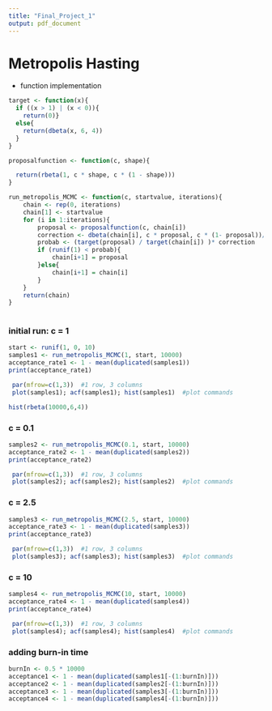 ```yaml
---
title: "Final_Project_1"
output: pdf_document
---
```


# Metropolis Hasting

 + function implementation
```r
target <- function(x){
  if ((x > 1) | (x < 0)){
    return(0)}
  else{
    return(dbeta(x, 6, 4))
  }
}

proposalfunction <- function(c, shape){

  return(rbeta(1, c * shape, c * (1 - shape)))
}

```

```r
run_metropolis_MCMC <- function(c, startvalue, iterations){
    chain <- rep(0, iterations)
    chain[1] <- startvalue
    for (i in 1:iterations){
        proposal <- proposalfunction(c, chain[i])
        correction <- dbeta(chain[i], c * proposal, c * (1- proposal))/ dbeta(proposal, c * proposal, c * (1 - proposal))
        probab <- (target(proposal) / target(chain[i]) )* correction
        if (runif(1) < probab){
            chain[i+1] = proposal
        }else{
            chain[i+1] = chain[i]
        }
    }
    return(chain)
}
 
```

### initial run: c = 1
```r
start <- runif(1, 0, 10)
samples1 <- run_metropolis_MCMC(1, start, 10000)
acceptance_rate1 <- 1 - mean(duplicated(samples1))
print(acceptance_rate1)

```


```r
 par(mfrow=c(1,3))  #1 row, 3 columns
 plot(samples1); acf(samples1); hist(samples1)  #plot commands
```


```r
hist(rbeta(10000,6,4))
```


### c = 0.1
```r
samples2 <- run_metropolis_MCMC(0.1, start, 10000)
acceptance_rate2 <- 1 - mean(duplicated(samples2))
print(acceptance_rate2)

```


```r
 par(mfrow=c(1,3))  #1 row, 3 columns
 plot(samples2); acf(samples2); hist(samples2)  #plot commands
```


### c = 2.5
```r
samples3 <- run_metropolis_MCMC(2.5, start, 10000)
acceptance_rate3 <- 1 - mean(duplicated(samples3))
print(acceptance_rate3)

```


```r
 par(mfrow=c(1,3))  #1 row, 3 columns
 plot(samples3); acf(samples3); hist(samples3)  #plot commands
```


### c = 10
```r
samples4 <- run_metropolis_MCMC(10, start, 10000)
acceptance_rate4 <- 1 - mean(duplicated(samples4))
print(acceptance_rate4)

```


```r
 par(mfrow=c(1,3))  #1 row, 3 columns
 plot(samples4); acf(samples4); hist(samples4)  #plot commands
```


### adding burn-in time
```r
burnIn <- 0.5 * 10000
acceptance1 <- 1 - mean(duplicated(samples1[-(1:burnIn)]))
acceptance2 <- 1 - mean(duplicated(samples2[-(1:burnIn)]))
acceptance3 <- 1 - mean(duplicated(samples3[-(1:burnIn)]))
acceptance4 <- 1 - mean(duplicated(samples4[-(1:burnIn)]))
```


